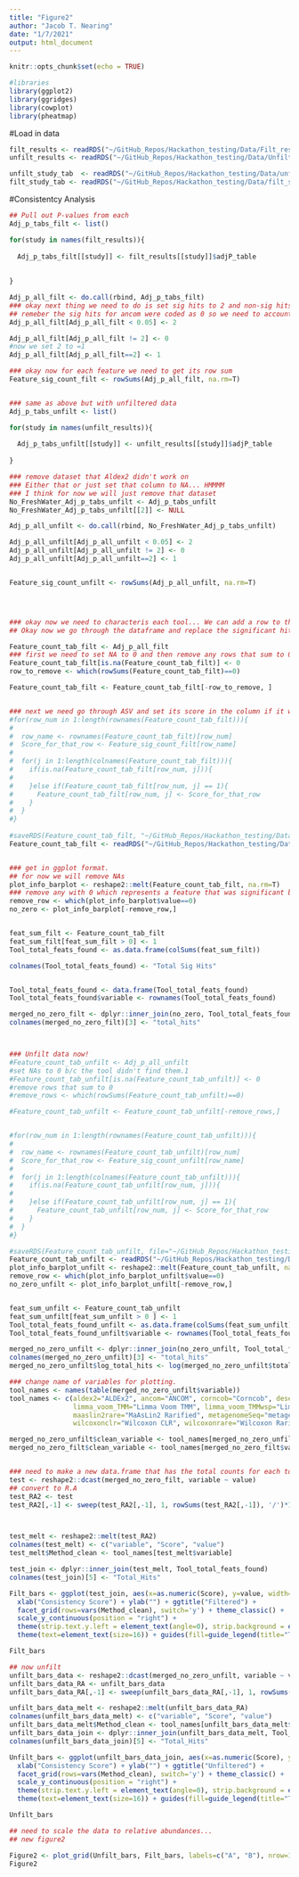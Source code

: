 ```yaml
---
title: "Figure2"
author: "Jacob T. Nearing"
date: "1/7/2021"
output: html_document
---
```


```r
knitr::opts_chunk$set(echo = TRUE)

#libraries
library(ggplot2)
library(ggridges)
library(cowplot)
library(pheatmap)
```


#Load in data
```r
filt_results <- readRDS("~/GitHub_Repos/Hackathon_testing/Data/Filt_results.RDS")
unfilt_results <- readRDS("~/GitHub_Repos/Hackathon_testing/Data/Unfilt_results.RDS")

unfilt_study_tab  <- readRDS("~/GitHub_Repos/Hackathon_testing/Data/unfilt_study_tab.RDS")
filt_study_tab <- readRDS("~/GitHub_Repos/Hackathon_testing/Data/filt_study_tab.RDS")

```

#Consistentcy Analysis
```r
## Pull out P-values from each
Adj_p_tabs_filt <- list()

for(study in names(filt_results)){
  
  Adj_p_tabs_filt[[study]] <- filt_results[[study]]$adjP_table
  
  
}

Adj_p_all_filt <- do.call(rbind, Adj_p_tabs_filt)
### okay next thing we need to do is set sig hits to 2 and non-sig hits to 0
## remeber the sig hits for ancom were coded as 0 so we need to account for this.
Adj_p_all_filt[Adj_p_all_filt < 0.05] <- 2

Adj_p_all_filt[Adj_p_all_filt != 2] <- 0
#now we set 2 to =1
Adj_p_all_filt[Adj_p_all_filt==2] <- 1

### okay now for each feature we need to get its row sum
Feature_sig_count_filt <- rowSums(Adj_p_all_filt, na.rm=T)


### same as above but with unfiltered data
Adj_p_tabs_unfilt <- list()

for(study in names(unfilt_results)){
  
  Adj_p_tabs_unfilt[[study]] <- unfilt_results[[study]]$adjP_table
  
}

### remove dataset that Aldex2 didn't work on
### Either that or just set that column to NA... HMMMM
### I think for now we will just remove that dataset
No_FreshWater_Adj_p_tabs_unfilt <- Adj_p_tabs_unfilt
No_FreshWater_Adj_p_tabs_unfilt[[2]] <- NULL

Adj_p_all_unfilt <- do.call(rbind, No_FreshWater_Adj_p_tabs_unfilt)

Adj_p_all_unfilt[Adj_p_all_unfilt < 0.05] <- 2
Adj_p_all_unfilt[Adj_p_all_unfilt != 2] <- 0
Adj_p_all_unfilt[Adj_p_all_unfilt==2] <- 1


Feature_sig_count_unfilt <- rowSums(Adj_p_all_unfilt, na.rm=T)




### okay now we need to characteris each tool... We can add a row to the p value table with the "Type of Significant feature it is"
## Okay now we go through the dataframe and replace the significant hit numbers (1) with the number of hits that feature has...

Feature_count_tab_filt <- Adj_p_all_filt
### first we need to set NA to 0 and then remove any rows that sum to 0
Feature_count_tab_filt[is.na(Feature_count_tab_filt)] <- 0
row_to_remove <- which(rowSums(Feature_count_tab_filt)==0)

Feature_count_tab_filt <- Feature_count_tab_filt[-row_to_remove, ]


### next we need go through ASV and set its score in the column if it was found by that tool.
#for(row_num in 1:length(rownames(Feature_count_tab_filt))){
#  
#  row_name <- rownames(Feature_count_tab_filt)[row_num]
#  Score_for_that_row <- Feature_sig_count_filt[row_name]
#  
#  for(j in 1:length(colnames(Feature_count_tab_filt))){
#    if(is.na(Feature_count_tab_filt[row_num, j])){
#      
#    }else if(Feature_count_tab_filt[row_num, j] == 1){
#      Feature_count_tab_filt[row_num, j] <- Score_for_that_row
#    }
#  }
#}
  
#saveRDS(Feature_count_tab_filt, "~/GitHub_Repos/Hackathon_testing/Data/Feature_count_tab_filt.RDS")
Feature_count_tab_filt <- readRDS("~/GitHub_Repos/Hackathon_testing/Data/Feature_count_tab_filt.RDS")


### get in ggplot format.
## for now we will remove NAs
plot_info_barplot <- reshape2::melt(Feature_count_tab_filt, na.rm=T)
### remove any with 0 which represents a feature that was significant by one tool but not found by that tool...
remove_row <- which(plot_info_barplot$value==0)
no_zero <- plot_info_barplot[-remove_row,]


feat_sum_filt <- Feature_count_tab_filt
feat_sum_filt[feat_sum_filt > 0] <- 1
Tool_total_feats_found <- as.data.frame(colSums(feat_sum_filt))

colnames(Tool_total_feats_found) <- "Total Sig Hits"


Tool_total_feats_found <- data.frame(Tool_total_feats_found)
Tool_total_feats_found$variable <- rownames(Tool_total_feats_found)

merged_no_zero_filt <- dplyr::inner_join(no_zero, Tool_total_feats_found)
colnames(merged_no_zero_filt)[3] <- "total_hits"



### Unfilt data now!
#Feature_count_tab_unfilt <- Adj_p_all_unfilt
#set NAs to 0 b/c the tool didn't find them.1
#Feature_count_tab_unfilt[is.na(Feature_count_tab_unfilt)] <- 0
#remove rows that sum to 0
#remove_rows <- which(rowSums(Feature_count_tab_unfilt)==0)

#Feature_count_tab_unfilt <- Feature_count_tab_unfilt[-remove_rows,]


#for(row_num in 1:length(rownames(Feature_count_tab_unfilt))){
#  
#  row_name <- rownames(Feature_count_tab_unfilt)[row_num]
#  Score_for_that_row <- Feature_sig_count_unfilt[row_name]
#  
#  for(j in 1:length(colnames(Feature_count_tab_unfilt))){
#    if(is.na(Feature_count_tab_unfilt[row_num, j])){
#      
#    }else if(Feature_count_tab_unfilt[row_num, j] == 1){
#      Feature_count_tab_unfilt[row_num, j] <- Score_for_that_row
#    }
#  }
#}

#saveRDS(Feature_count_tab_unfilt, file="~/GitHub_Repos/Hackathon_testing/Data/Feature_count_tab_unfilt.RDS")
Feature_count_tab_unfilt <- readRDS("~/GitHub_Repos/Hackathon_testing/Data/Feature_count_tab_unfilt.RDS")
plot_info_barplot_unfilt <- reshape2::melt(Feature_count_tab_unfilt, na.rm=T)
remove_row <- which(plot_info_barplot_unfilt$value==0)
no_zero_unfilt <- plot_info_barplot_unfilt[-remove_row,]


feat_sum_unfilt <- Feature_count_tab_unfilt
feat_sum_unfilt[feat_sum_unfilt > 0 ] <- 1
Tool_total_feats_found_unfilt <- as.data.frame(colSums(feat_sum_unfilt))
Tool_total_feats_found_unfilt$variable <- rownames(Tool_total_feats_found_unfilt)

merged_no_zero_unfilt <- dplyr::inner_join(no_zero_unfilt, Tool_total_feats_found_unfilt)
colnames(merged_no_zero_unfilt)[3] <- "total_hits"
merged_no_zero_unfilt$log_total_hits <- log(merged_no_zero_unfilt$total_hits)

### change name of variables for plotting.
tool_names <- names(table(merged_no_zero_unfilt$variable))
tool_names <- c(aldex2="ALDEx2", ancom="ANCOM", corncob="Corncob", deseq2="DESeq2", edger="edgeR", lefse="LEfSe", 
                limma_voom_TMM="Limma Voom TMM", limma_voom_TMMwsp="Limma Voom TMMwsp", maaslin2="MaAsLin2",
                maaslin2rare="MaAsLin2 Rarified", metagenomeSeq="metagenomeSeq", ttestrare="T-test Rarified", 
                wilcoxonclr="Wilcoxon CLR", wilcoxonrare="Wilcoxon Rarified")

merged_no_zero_unfilt$clean_variable <- tool_names[merged_no_zero_unfilt$variable]
merged_no_zero_filt$clean_variable <- tool_names[merged_no_zero_filt$variable]


### need to make a new data.frame that has the total counts for each tool and each value
test <- reshape2::dcast(merged_no_zero_filt, variable ~ value)
## convert to R.A
test_RA2 <- test
test_RA2[,-1] <- sweep(test_RA2[,-1], 1, rowSums(test_RA2[,-1]), '/')*100



test_melt <- reshape2::melt(test_RA2)
colnames(test_melt) <- c("variable", "Score", "value")
test_melt$Method_clean <- tool_names[test_melt$variable]

test_join <- dplyr::inner_join(test_melt, Tool_total_feats_found)
colnames(test_join)[5] <- "Total_Hits"

Filt_bars <- ggplot(test_join, aes(x=as.numeric(Score), y=value, width=1, fill=Total_Hits)) + geom_bar(stat="identity") +
  xlab("Consistency Score") + ylab("") + ggtitle("Filtered") + 
  facet_grid(rows=vars(Method_clean), switch='y') + theme_classic() + 
  scale_y_continuous(position = "right") + 
  theme(strip.text.y.left = element_text(angle=0), strip.background = element_blank()) +scale_x_continuous(breaks=c(1:14), expand=c(0,0)) +
  theme(text=element_text(size=16)) + guides(fill=guide_legend(title="Total Hits"))

Filt_bars

## now unfilt
unfilt_bars_data <- reshape2::dcast(merged_no_zero_unfilt, variable ~ value)
unfilt_bars_data_RA <- unfilt_bars_data
unfilt_bars_data_RA[,-1] <- sweep(unfilt_bars_data_RA[,-1], 1, rowSums(unfilt_bars_data_RA[,-1]), '/')*100

unfilt_bars_data_melt <- reshape2::melt(unfilt_bars_data_RA)
colnames(unfilt_bars_data_melt) <- c("variable", "Score", "value")
unfilt_bars_data_melt$Method_clean <- tool_names[unfilt_bars_data_melt$variable]
unfilt_bars_data_join <- dplyr::inner_join(unfilt_bars_data_melt, Tool_total_feats_found_unfilt)
colnames(unfilt_bars_data_join)[5] <- "Total_Hits"

Unfilt_bars <- ggplot(unfilt_bars_data_join, aes(x=as.numeric(Score), y=value, width=1, fill=Total_Hits)) + geom_bar(stat="identity") +
  xlab("Consistency Score") + ylab("") + ggtitle("Unfiltered") + 
  facet_grid(rows=vars(Method_clean), switch='y') + theme_classic() + 
  scale_y_continuous(position = "right") + 
  theme(strip.text.y.left = element_text(angle=0), strip.background = element_blank()) +scale_x_continuous(breaks=c(1:14), expand=c(0,0)) +
  theme(text=element_text(size=16)) + guides(fill=guide_legend(title="Total Hits"))

Unfilt_bars

## need to scale the data to relative abundances...
## new figure2

Figure2 <- plot_grid(Unfilt_bars, Filt_bars, labels=c("A", "B"), nrow=1)
Figure2

```
